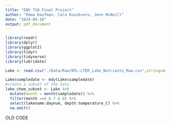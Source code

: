 ```yaml
---
title: "ENV 710 Final Project"
author: "Emma Kaufman, Cara Kuuskvere, Jenn McNeill"
date: "2024-04-10"
output: pdf_document
---
```

```r
library(readr)
library(dplyr)
library(ggplot2)
library(tidyr)
library(tidyverse)
library(lubridate)
```

```r
Lake <- read.csv("./Data/Raw/NTL-LTER_Lake_Nutrients_Raw.csv",stringsAsFactors = TRUE) 

Lake$sampledate <- mdy(Lake$sampledate)
#create a subset of the data
lake_chem_subset <- Lake %>% 
  mutate(month = month(sampledate)) %>%
  filter(month ==6 & 7 & 8) %>% 
  select(lakename:daynum, depth:temperature_C) %>% 
  na.omit()
```














OLD CODE
<!-- ```{r} -->
<!-- enzymes <- read_csv("Data/Raw/BBWM20162017enzymesopen.csv",  -->
<!--     col_types = cols(Year = col_factor(levels = c("2016",  -->
<!--         "2017")), Watershed = col_factor(levels = c("WB",  -->
<!--         "EB")), Treatment = col_factor(levels = c("N",  -->
<!--         "Reference")), Mycorrhizae = col_factor(levels = c("arbuscular",  -->
<!--         "ectomycorrhizal")), SoilFraction = col_factor(levels = c("OrganicHorizon",  -->
<!--         "Rhizosphere", "MineralBulk")))) -->
<!-- ``` -->

<!-- ## AP concentration for old and new-growth forests with a binary indicator variable.  -->

<!-- ```{r} -->
<!-- fit1 <- lm(AP ~ Year, data= enzymes) -->
<!-- summary(fit1) -->

<!-- AP_by_year <- ggplot(enzymes, aes(x=Year, y= AP, color= Year))+ -->
<!--    geom_point() + -->
<!--    geom_hline(data = subset(enzymes, Year == "2016"),  -->
<!--               aes(yintercept = fit1$coefficients[1], color = Year)) + -->
<!--    geom_hline(data = subset(enzymes, Year == "2017"),  -->
<!--               aes(yintercept = fit1$coefficients[1] + fit1$coefficients[2], color = Year))+ -->
<!--    labs(y= "What is this?", -->
<!--         title= "Change in AP with N and without N") -->

<!-- AP_by_year -->
<!-- ``` -->
<!-- ```{r} -->
<!-- fit1b <- lm(BG ~ Year, data= enzymes) -->
<!-- summary(fit1b) -->

<!-- BG_by_year <- ggplot(enzymes, aes(x=Year, y= BG, color= Year))+ -->
<!--    geom_point() + -->
<!--    geom_hline(data = subset(enzymes, Year == "2016"),  -->
<!--               aes(yintercept = fit1b$coefficients[1], color = Year)) + -->
<!--    geom_hline(data = subset(enzymes, Year == "2017"),  -->
<!--               aes(yintercept = fit1b$coefficients[1] + fit1b$coefficients[2], color = Year))+ -->
<!--    labs(y= "What is this?", -->
<!--         title= "Change in BG with N and without N") -->

<!-- BG_by_year -->
<!-- ``` -->
<!-- ```{r} -->
<!-- fit1c <- lm(NAG ~ Year, data= enzymes) -->
<!-- summary(fit1c) -->

<!-- NAG_by_year <- ggplot(enzymes, aes(x=Year, y= NAG, color= Year))+ -->
<!--    geom_point() + -->
<!--    geom_hline(data = subset(enzymes, Year == "2016"),  -->
<!--               aes(yintercept = fit1c$coefficients[1], color = Year)) + -->
<!--    geom_hline(data = subset(enzymes, Year == "2017"),  -->
<!--               aes(yintercept = fit1c$coefficients[1] + fit1c$coefficients[2], color = Year))+ -->
<!--    labs(y= "What is this?", -->
<!--         title= "Change in BG with N and without N") -->

<!-- NAG_by_year -->
<!-- ``` -->

<!-- ## Explore how AP varies by soil fraction  -->
<!-- ```{r} -->
<!-- #ECM trees store more carbon than AM trees, as N deposition increases -->

<!-- fit2 <- lm(BG ~ Mycorrhizae + Year, data= enzymes) -->

<!-- ECMvAM_Carbon <- ggplot(enzymes, aes(y= BG, x= Mycorrhizae, color= Year))+ -->
<!--    geom_point() -->
<!--    # geom_hline(data = subset(enzymes, Year == "2016"),  -->
<!--    #            aes(yintercept = fit1c$coefficients[1], color = Year)) + -->
<!--    # geom_hline(data = subset(enzymes, Year == "2017"),  -->
<!--    #            aes(yintercept = fit1c$coefficients[1] + fit1c$coefficients[2], color = Year))+ -->
<!--    # labs(y= "What is this?", -->
<!--    #      title= "Change in BG with N and without N") -->

<!-- ECMvAM_Carbon -->

<!-- ``` -->